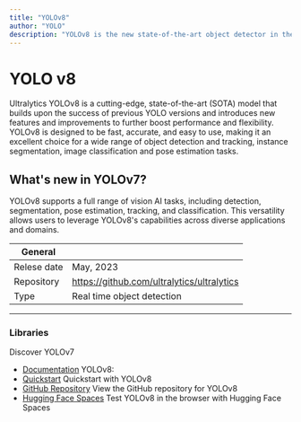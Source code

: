 ```yaml
---
title: "YOLOv8"
author: "YOLO"
description: "YOLOv8 is the new state-of-the-art object detector in the YOLO family. Real-time object detection, classification, and segmentation. Faster, more accurate, and simpler."
---
```


# YOLO v8

Ultralytics YOLOv8 is a cutting-edge, state-of-the-art (SOTA) model that builds upon the success of previous YOLO versions 
and introduces new features and improvements to further boost performance and flexibility. YOLOv8 is designed to be fast, 
accurate, and easy to use, making it an excellent choice for a wide range of object detection and tracking, instance segmentation, 
image classification and pose estimation tasks.

## What's new in YOLOv7?

YOLOv8 supports a full range of vision AI tasks, including detection, segmentation, pose estimation, tracking, 
and classification. This versatility allows users to leverage YOLOv8's capabilities across diverse applications and domains. 



| General  |  |
| --- | --- |
| Relese date |  May, 2023 |
| Repository | https://github.com/ultralytics/ultralytics |
| Type | Real time object detection |

---

### Libraries
Discover YOLOv7

* [Documentation](https://docs.ultralytics.com/) YOLOv8:
* [Quickstart](https://docs.ultralytics.com/quickstart/) Quickstart with YOLOv8
* [GitHub Repository](https://github.com/ultralytics/ultralytics) View the GitHub repository for YOLOv8
* [Hugging Face Spaces](https://huggingface.co/spaces/kadirnar/yolov8) Test YOLOv8 in the browser with Hugging Face Spaces
